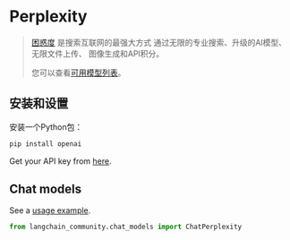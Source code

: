 # Perplexity

> [困惑度](https://www.perplexity.ai/pro) 是搜索互联网的最强大方式
> 通过无限的专业搜索、升级的AI模型、无限文件上传、
> 图像生成和API积分。
>
> 您可以查看[可用模型列表](https://docs.perplexity.ai/docs/model-cards)。

## 安装和设置

安装一个Python包：

```bash
pip install openai
````

Get your API key from [here](https://docs.perplexity.ai/docs/getting-started).

## Chat models

See a [usage example](/docs/integrations/chat/perplexity).

```python
from langchain_community.chat_models import ChatPerplexity
```
